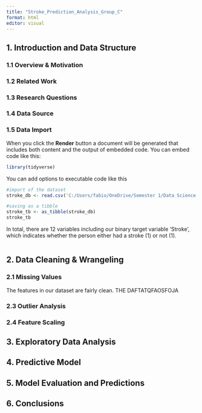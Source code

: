 ```yaml
---
title: "Stroke_Prediction_Analysis_Group_C"
format: html
editor: visual
---
```


## 1. Introduction and Data Structure

### 1.1 Overview & Motivation

### 1.2 Related Work

### 1.3 Research Questions

### 1.4 Data Source

### 1.5 Data Import

When you click the **Render** button a document will be generated that includes both content and the output of embedded code. You can embed code like this:

```r
library(tidyverse)
```

You can add options to executable code like this

```r
#import of the dataset
stroke_db <- read.csv('C:/Users/fabio/OneDrive/Semester 1/Data Science in Business Analytics/Project/stroke_dataset.csv')

#saving as a tibble
stroke_tb <- as_tibble(stroke_db)
stroke_tb
```

In total, there are 12 variables including our binary target variable 'Stroke', which indicates whether the person either had a stroke (1) or not (1).

```r

```

## 2. Data Cleaning & Wrangeling

### 2.1 Missing Values

The features in our dataset are fairly clean. THE DAFTATQFAOSFOJA

### 2.3 Outlier Analysis

### 2.4 Feature Scaling

## 3. Exploratory Data Analysis

## 4. Predictive Model

## 5. Model Evaluation and Predictions

## 6. Conclusions
